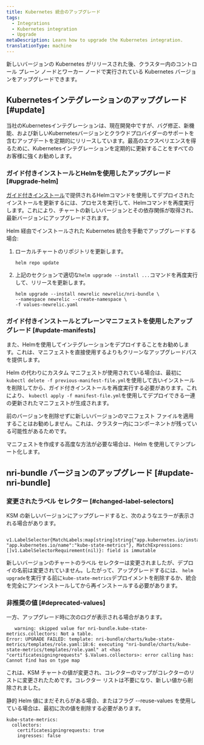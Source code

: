 ```yaml
---
title: Kubernetes 統合のアップグレード
tags:
  - Integrations
  - Kubernetes integration
  - Upgrade
metaDescription: Learn how to upgrade the Kubernetes integration.
translationType: machine
---
```


新しいバージョンの Kubernetes がリリースされた後、クラスター内のコントロール プレーン ノードとワーカー ノードで実行されている Kubernetes バージョンをアップグレードできます。

## Kubernetesインテグレーションのアップグレード [#update]

当社のKubernetesインテグレーションは、現在開発中ですが、バグ修正、新機能、および新しいKubernetesバージョンとクラウドプロバイダーのサポートを含むアップデートを定期的にリリースしています。最高のエクスペリエンスを得るために、Kubernetesインテグレーションを定期的に更新することをすべてのお客様に強くお勧めします。

### ガイド付きインストールとHelmを使用したアップグレード [#upgrade-helm]

[ガイド付きインストール](https://one.newrelic.com/nr1-core?state=51fbbd48-c8ca-ead9-bb90-af96e18d82a7)で提供されるHelmコマンドを使用してデプロイされたインストールを更新するには、プロセスを実行して、Helmコマンドを再度実行します。これにより、チャートの新しいバージョンとその依存関係が取得され、最新バージョンにアップグレードされます。

Helm 経由でインストールされた Kubernetes 統合を手動でアップグレードする場合:

1. ローカルチャートのリポジトリを更新します。

   ```
   helm repo update
   ```

2. 上記のセクションで適切な`helm upgrade --install ...`コマンドを再度実行して、リリースを更新します。

   ```
   helm upgrade --install newrelic newrelic/nri-bundle \
   --namespace newrelic --create-namespace \
   -f values-newrelic.yaml
   ```

### ガイド付きインストールとプレーンマニフェストを使用したアップグレード [#update-manifests]

<Callout variant="tip">
  また、Helmを使用してインテグレーションをデプロイすることをお勧めします。これは、マニフェストを直接使用するよりもクリーンなアップグレードパスを提供します。
</Callout>

Helm の代わりにカスタム マニフェストが使用されている場合は、最初に`kubectl delete -f previous-manifest-file.yml`を使用して古いインストールを削除してから、ガイド付きインストールを再度実行する必要があります。これにより、 `kubectl apply -f manifest-file.yml`を使用してデプロイできる一連の更新されたマニフェストが生成されます。

前のバージョンを削除せずに新しいバージョンのマニフェスト ファイルを適用することはお勧めしません。これは、クラスター内にコンポーネントが残っている可能性があるためです。

マニフェストを作成する高度な方法が必要な場合は、Helm を使用してテンプレート化します。

## nri-bundle バージョンのアップグレード [#update-nri-bundle]

### 変更されたラベル セレクター [#changed-label-selectors]

KSM の新しいバージョンにアップグレードすると、次のようなエラーが表示される場合があります。

```
   v1.LabelSelector{MatchLabels:map[string]string{"app.kubernetes.io/instance":"newrelic", "app.kubernetes.io/name":"kube-state-metrics"}, MatchExpressions:[]v1.LabelSelectorRequirement(nil)}: field is immutable
```

新しいバージョンのチャートのラベル セレクターは変更されましたが、デプロイの名前は変更されていません。したがって、アップグレードするには、 `helm upgrade`を実行する前に`kube-state-metrics`デプロイメントを削除するか、統合を完全にアンインストールしてから再インストールする必要があります。

### 非推奨の値 [#deprecated-values]

一方、アップグレード時に次のログが表示される場合があります。

```
   warning: skipped value for nri-bundle.kube-state-metrics.collectors: Not a table.
Error: UPGRADE FAILED: template: nri-bundle/charts/kube-state-metrics/templates/role.yaml:18:6: executing "nri-bundle/charts/kube-state-metrics/templates/role.yaml" at <has "certificatesigningrequests" $.Values.collectors>: error calling has: Cannot find has on type map
```

これは、KSM チャートの値が変更され、コレクターのマップがコレクターのリストに変更されたためです。コレクター リストは不要になり、新しい値から削除されました。

静的 Helm 値にまだそれらがある場合、またはフラグ --reuse-values を使用している場合は、最初に次の値を削除する必要があります。

```
kube-state-metrics:
  collectors:
    certificatesigningrequests: true
    ingresses: false
```